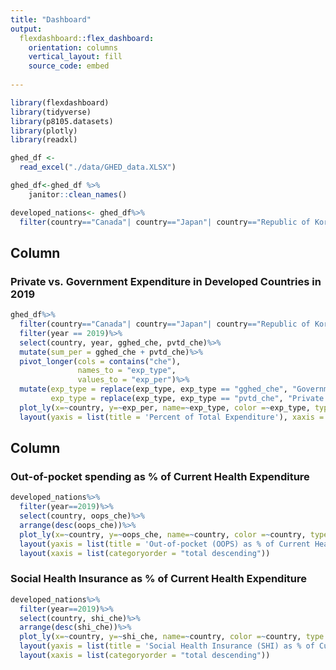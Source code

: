 ```yaml
---
title: "Dashboard"
output: 
  flexdashboard::flex_dashboard:
    orientation: columns
    vertical_layout: fill
    source_code: embed
    
---
```


```r
library(flexdashboard)
library(tidyverse)
library(p8105.datasets)
library(plotly)
library(readxl)
```

```r
ghed_df <- 
  read_excel("./data/GHED_data.XLSX")

ghed_df<-ghed_df %>% 
    janitor::clean_names() 

developed_nations<- ghed_df%>%
  filter(country=="Canada"| country=="Japan"| country=="Republic of Korea"| country=="France"| country=="Germany"| country=="Italy"| country=="United Kingdom"| country=="United States of America")
```

Column {data-width=500}
-----------------------------------------------------------------------

### Private vs. Government Expenditure in Developed Countries in 2019
```r
ghed_df%>%
  filter(country=="Canada"| country=="Japan"| country=="Republic of Korea"| country=="France"| country=="Germany"| country=="Italy"| country=="United Kingdom"| country=="United States of America")%>%
  filter(year == 2019)%>%
  select(country, year, gghed_che, pvtd_che)%>%
  mutate(sum_per = gghed_che + pvtd_che)%>%
  pivot_longer(cols = contains("che"),
               names_to = "exp_type",
               values_to = "exp_per")%>%
  mutate(exp_type = replace(exp_type, exp_type == "gghed_che", "Government Expenditure"),
         exp_type = replace(exp_type, exp_type == "pvtd_che", "Private Expenditure"))%>%
  plot_ly(x=~country, y=~exp_per, name=~exp_type, color =~exp_type, type = 'bar', colors = "viridis")%>%
  layout(yaxis = list(title = 'Percent of Total Expenditure'), xaxis = list(title = "Country", categoryorder = "total descending"), barmode = 'stack', colors = "viridis")

```

Column {data-width=500}
-----------------------------------------------------------------------
### Out-of-pocket spending as % of Current Health Expenditure
```r
developed_nations%>%
  filter(year==2019)%>%
  select(country, oops_che)%>%
  arrange(desc(oops_che))%>%
  plot_ly(x=~country, y=~oops_che, name=~country, color =~country, type = 'bar', colors = "viridis")%>%
  layout(yaxis = list(title = 'Out-of-pocket (OOPS) as % of Current Health Expenditure'), xaxis = list(title = "Country"), barmode = 'stack', colors = "viridis")%>%
  layout(xaxis = list(categoryorder = "total descending"))
```
### Social Health Insurance as % of Current Health Expenditure
```r
developed_nations%>%
  filter(year==2019)%>%
  select(country, shi_che)%>%
  arrange(desc(shi_che))%>%
  plot_ly(x=~country, y=~shi_che, name=~country, color =~country, type = 'bar', colors = "viridis")%>%
  layout(yaxis = list(title = 'Social Health Insurance (SHI) as % of Current Health Expenditure (CHE)'), xaxis = list(title = "Country"), barmode = 'stack', colors = "viridis")%>%
  layout(xaxis = list(categoryorder = "total descending"))
```


